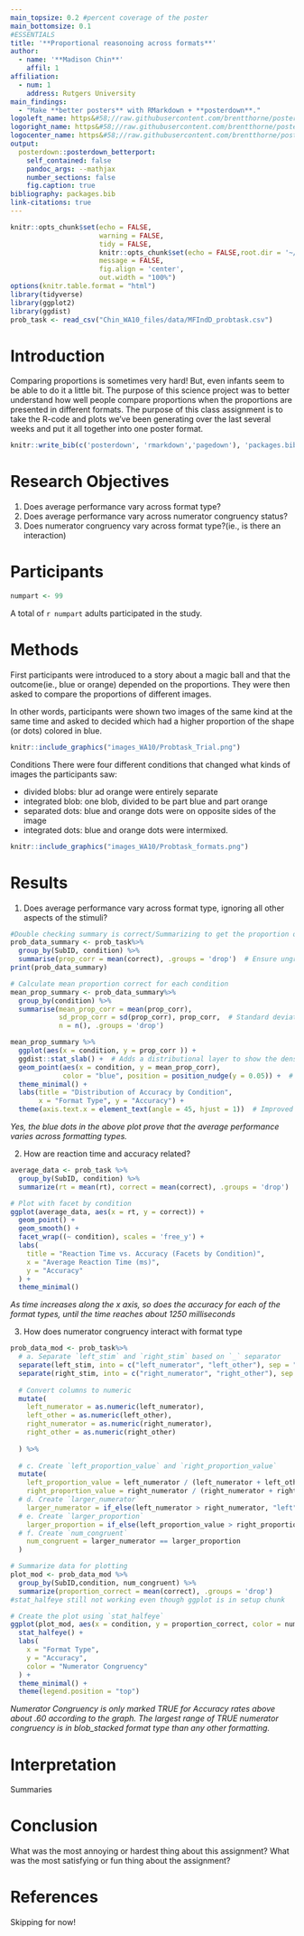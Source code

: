 ```yaml
---
main_topsize: 0.2 #percent coverage of the poster
main_bottomsize: 0.1
#ESSENTIALS
title: '**Proportional reasonoing across formats**'
author:
  - name: '**Madison Chin**'
    affil: 1
affiliation:
  - num: 1
    address: Rutgers University
main_findings:
  - "Make **better posters** with RMarkdown + **posterdown**."
logoleft_name: https&#58;//raw.githubusercontent.com/brentthorne/posterdown/master/images/betterhexlogo.png
logoright_name: https&#58;//raw.githubusercontent.com/brentthorne/posterdown/master/images/betterhexlogo.png
logocenter_name: https&#58;//raw.githubusercontent.com/brentthorne/posterdown/master/images/qr-code-black.png
output: 
  posterdown::posterdown_betterport:
    self_contained: false
    pandoc_args: --mathjax
    number_sections: false
    fig.caption: true
bibliography: packages.bib
link-citations: true
---
```


```r
knitr::opts_chunk$set(echo = FALSE,
                      warning = FALSE,
                      tidy = FALSE,
                      knitr::opts_chunk$set(echo = FALSE,root.dir = '~/GitHub/ADV-Topics-2---DSR-w-R/WeeklyAssignments/Assignment 10'),
                      message = FALSE,
                      fig.align = 'center',
                      out.width = "100%")
options(knitr.table.format = "html")
library(tidyverse)
library(ggplot2)
library(ggdist)
prob_task <- read_csv("Chin_WA10_files/data/MFIndD_probtask.csv")

```

# Introduction

Comparing proportions is sometimes very hard! But, even infants seem to be able to do it a little bit. The purpose of this science project was to better understand how well people compare proportions when the proportions are presented in different formats. The purpose of this class assignment is to take the R-code and plots we've been generating over the last several weeks and put it all together into one poster format.  

```r
knitr::write_bib(c('posterdown', 'rmarkdown','pagedown'), 'packages.bib')
```

# Research Objectives

1. Does average performance vary across format type?
2. Does average performance vary across numerator congruency status?
3. Does numerator congruency vary across format type?(ie., is there an interaction)

# Participants
```r
numpart <- 99
```

A total of `r numpart` adults participated in the study.

# Methods
First participants were introduced to a story about a magic ball and that the outcome(ie., blue or orange) depended on the proportions. They were then asked to compare the proportions of different images. 

In other words, participants were shown two images of the same kind at the same time and asked to decided which had a higher proportion of the shape (or dots) colored in blue. 

```r
knitr::include_graphics("images_WA10/Probtask_Trial.png")
```
Conditions
There were four different conditions that changed what kinds of images the participants saw: 

- divided blobs: blur ad orange were entirely separate
- integrated blob: one blob, divided to be part blue and part orange
- separated dots: blue and orange dots were on opposite sides of the image
- integrated dots: blue and orange dots were intermixed. 

```r
knitr::include_graphics("images_WA10/Probtask_formats.png")

```


# Results

1. Does average performance vary across format type, ignoring all other aspects of the stimuli?


```r
#Double checking summary is correct/Summarizing to get the proportion of the data correct. 
prob_data_summary <- prob_task%>%
  group_by(SubID, condition) %>%
  summarise(prop_corr = mean(correct), .groups = 'drop')  # Ensure ungrouping
print(prob_data_summary)
```

```r
# Calculate mean proportion correct for each condition
mean_prop_summary <- prob_data_summary%>%
  group_by(condition) %>%
  summarise(mean_prop_corr = mean(prop_corr),
            sd_prop_corr = sd(prop_corr), prop_corr,  # Standard deviation for error bars(to help with readability of the plot)
            n = n(), .groups = 'drop')

```

```r
mean_prop_summary %>%
  ggplot(aes(x = condition, y = prop_corr )) +
  ggdist::stat_slab() +  # Adds a distributional layer to show the density of the data
  geom_point(aes(x = condition, y = mean_prop_corr), 
             color = "blue", position = position_nudge(y = 0.05)) +  # Offset mean points for clarity
  theme_minimal() +
  labs(title = "Distribution of Accuracy by Condition",
       x = "Format Type", y = "Accuracy") +
  theme(axis.text.x = element_text(angle = 45, hjust = 1))  # Improved readability


```
*Yes, the blue dots in the above plot prove that the average performance varies across formatting types.*

\newpage


2. How are reaction time and accuracy related?

```r
average_data <- prob_task %>%
  group_by(SubID, condition) %>%
  summarize(rt = mean(rt), correct = mean(correct), .groups = 'drop')


```


```r
# Plot with facet by condition
ggplot(average_data, aes(x = rt, y = correct)) +
  geom_point() +
  geom_smooth() + 
  facet_wrap((~ condition), scales = 'free_y') +
  labs(
    title = "Reaction Time vs. Accuracy (Facets by Condition)",
    x = "Average Reaction Time (ms)",
    y = "Accuracy"
  ) +
  theme_minimal()

```
*As time increases along the x axis, so does the accuracy for each of the format types, until the time reaches about 1250 milliseconds*


3. How does numerator congruency interact with format type

```r
prob_data_mod <- prob_task%>%
  # a. Separate `left_stim` and `right_stim` based on `_` separator
  separate(left_stim, into = c("left_numerator", "left_other"), sep = "_", fill = "right") %>%
  separate(right_stim, into = c("right_numerator", "right_other"), sep = "_", fill = "right") %>%
  
  # Convert columns to numeric
  mutate(
    left_numerator = as.numeric(left_numerator),
    left_other = as.numeric(left_other),
    right_numerator = as.numeric(right_numerator),
    right_other = as.numeric(right_other)
    
  ) %>%
  
  # c. Create `left_proportion_value` and `right_proportion_value`
  mutate(
    left_proportion_value = left_numerator / (left_numerator + left_other),
    right_proportion_value = right_numerator / (right_numerator + right_other),
  # d. Create `larger_numerator`
    larger_numerator = if_else(left_numerator > right_numerator, "left", "right"),
  # e. Create `larger_proportion`
    larger_proportion = if_else(left_proportion_value > right_proportion_value, "left", "right"),
  # f. Create `num_congruent`
    num_congruent = larger_numerator == larger_proportion
  )
```
```r
# Summarize data for plotting
plot_mod <- prob_data_mod %>%
  group_by(SubID,condition, num_congruent) %>%
  summarize(proportion_correct = mean(correct), .groups = 'drop')
#stat_halfeye still not working even though ggplot is in setup chunk

# Create the plot using `stat_halfeye`
ggplot(plot_mod, aes(x = condition, y = proportion_correct, color = num_congruent)) +
  stat_halfeye() +
  labs(
    x = "Format Type",
    y = "Accuracy",
    color = "Numerator Congruency"
  ) +
  theme_minimal() +
  theme(legend.position = "top")

```
*Numerator Congruency is only marked TRUE for Accuracy rates above about .60 according to the graph. The largest range of TRUE numerator congruency is in blob_stacked format type than any other formatting.* 

# Interpretation
Summaries 

# Conclusion
What was the most annoying or hardest thing about this assignment?
What was the most satisfying or fun thing about the assignment?

# References
Skipping for now!
